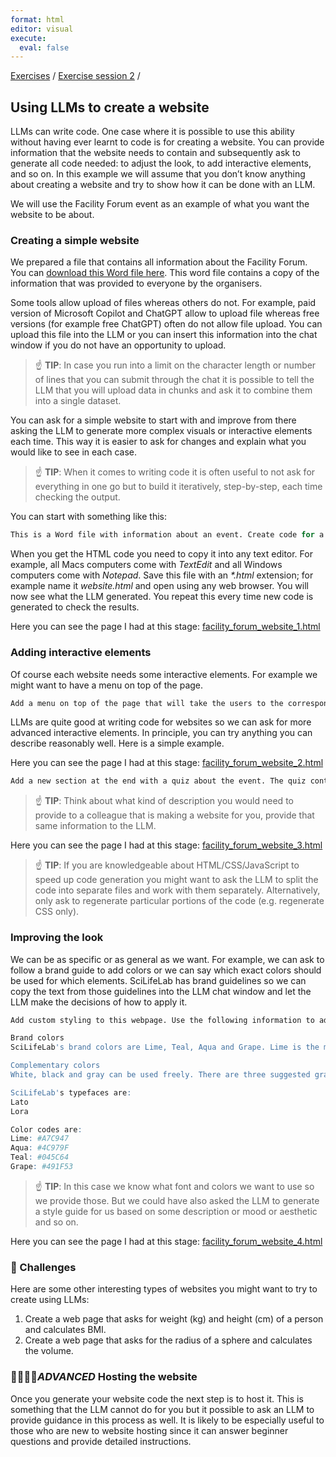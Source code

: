 ```yaml
---
format: html
editor: visual
execute:
  eval: false
---
```


[Exercises](index.html) / [Exercise session 2](exercise_session_2.html) /

## Using LLMs to create a website

LLMs can write code. One case where it is possible to use this ability without having ever learnt to code is for creating a website. You can provide information that the website needs to contain and subsequently ask to generate all code needed: to adjust the look, to add interactive elements, and so on. In this example we will assume that you don't know anything about creating a website and try to show how it can be done with an LLM.

We will use the Facility Forum event as an example of what you want the website to be about.

### Creating a simple website

We prepared a file that contains all information about the Facility Forum. You can [download this Word file here](https://blobserver.dc.scilifelab.se/blob/facility_forum_info.docx). This word file contains a copy of the information that was provided to everyone by the organisers.

Some tools allow upload of files whereas others do not. For example, paid version of Microsoft Copilot and ChatGPT allow to upload file whereas free versions (for example free ChatGPT) often do not allow file upload. You can upload this file into the LLM or you can insert this information into the chat window if you do not have an opportunity to upload.

> ☝️ **TIP**: In case you run into a limit on the character length or number of lines that you can submit through the chat it is possible to tell the LLM that you will upload data in chunks and ask it to combine them into a single dataset.

You can ask for a simple website to start with and improve from there asking the LLM to generate more complex visuals or interactive elements each time. This way it is easier to ask for changes and explain what you would like to see in each case.

> ☝️ **TIP**: When it comes to writing code it is often useful to not ask for everything in one go but to build it iteratively, step-by-step, each time checking the output.

You can start with something like this:

```R
This is a Word file with information about an event. Create code for a single page website about this event. Include all information that is provided in the Word file on the website.
```

When you get the HTML code you need to copy it into any text editor. For example, all Macs computers come with *TextEdit* and all Windows computers come with *Notepad*. Save this file with an *\*.html* extension; for example name it *website.html* and open using any web browser. You will now see what the LLM generated. You repeat this every time new code is generated to check the results.

Here you can see the page I had at this stage: [facility_forum_website_1.html](https://blobserver.dc.scilifelab.se/blob/facility_forum_website_1.html)

### Adding interactive elements

Of course each website needs some interactive elements. For example we might want to have a menu on top of the page.

```R
Add a menu on top of the page that will take the users to the corresponding sections of the page.
```

LLMs are quite good at writing code for websites so we can ask for more advanced interactive elements. In principle, you can try anything you can describe reasonably well. Here is a simple example.

Here you can see the page I had at this stage: [facility_forum_website_2.html](https://blobserver.dc.scilifelab.se/blob/facility_forum_website_2.html)

```R
Add a new section at the end with a quiz about the event. The quiz contains three multiple choice questions about the event. When the visitor clicks on an answer they see feedback on whether their answer was correct.
```

> ☝️ **TIP**: Think about what kind of description you would need to provide to a colleague that is making a website for you, provide that same information to the LLM.

Here you can see the page I had at this stage: [facility_forum_website_3.html](https://blobserver.dc.scilifelab.se/blob/facility_forum_website_3.html)

> ☝️ **TIP**: If you are knowledgeable about HTML/CSS/JavaScript to speed up code generation you might want to ask the LLM to split the code into separate files and work with them separately. Alternatively, only ask to regenerate particular portions of the code (e.g. regenerate CSS only).

### Improving the look

We can be as specific or as general as we want. For example, we can ask to follow a brand guide to add colors or we can say which exact colors should be used for which elements. SciLifeLab has brand guidelines so we can copy the text from those guidelines into the LLM chat window and let the LLM make the decisions of how to apply it.

```R
Add custom styling to this webpage. Use the following information to add colors and fonts:

Brand colors
SciLifeLab's brand colors are Lime, Teal, Aqua and Grape. Lime is the main color, and the other colors can be combined freely with it (however, Grape should be used modestly as a 'color pop' or on smaller details). The 100 % tints are the main shades to use, but there are also lighter tints in 25, 50 and 75 %. These tints are equivalent to opacity of 25, 50 and 75 % which can be used as well.

Complementary colors
White, black and gray can be used freely. There are three suggested gray shades but any shades of black 5-90 % can be used.

SciLifeLab's typefaces are:
Lato
Lora

Color codes are:
Lime: #A7C947
Aqua: #4C979F
Teal: #045C64
Grape: #491F53
```

> ☝️ **TIP**: In this case we know what font and colors we want to use so we provide those. But we could have also asked the LLM to generate a style guide for us based on some description or mood or aesthetic and so on.

Here you can see the page I had at this stage: [facility_forum_website_4.html](https://blobserver.dc.scilifelab.se/blob/facility_forum_website_4.html)

### 💪 Challenges

Here are some other interesting types of websites you might want to try to create using LLMs:

1.  Create a web page that asks for weight (kg) and height (cm) of a person and calculates BMI.
2.  Create a web page that asks for the radius of a sphere and calculates the volume.

### 🧙‍♂️🧙‍♀️*ADVANCED* Hosting the website

Once you generate your website code the next step is to host it. This is something that the LLM cannot do for you but it possible to ask an LLM to provide guidance in this process as well. It is likely to be especially useful to those who are new to website hosting since it can answer beginner questions and provide detailed instructions.

### 
